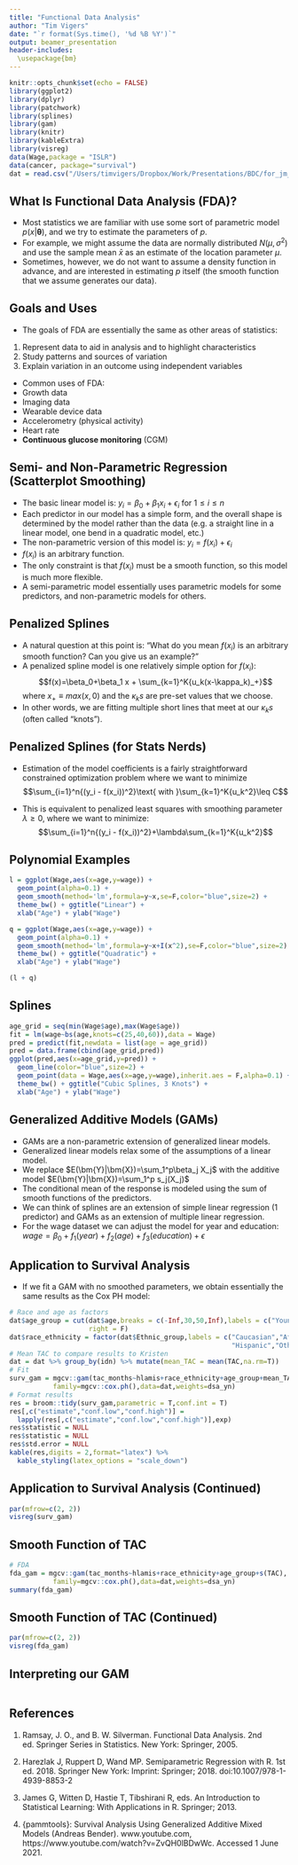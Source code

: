 ```yaml
---
title: "Functional Data Analysis"
author: "Tim Vigers"
date: "`r format(Sys.time(), '%d %B %Y')`"
output: beamer_presentation
header-includes:
  \usepackage{bm}
---
```


```r
knitr::opts_chunk$set(echo = FALSE)
library(ggplot2)
library(dplyr)
library(patchwork)
library(splines)
library(gam)
library(knitr)
library(kableExtra)
library(visreg)
data(Wage,package = "ISLR")
data(cancer, package="survival")
dat = read.csv("/Users/timvigers/Dropbox/Work/Presentations/BDC/for_jm_v3_kaci.csv")
```

## What Is Functional Data Analysis (FDA)?

- Most statistics we are familiar with use some sort of parametric model $p(x|\bm{\theta})$, and we try to estimate the parameters of *p*.
- For example, we might assume the data are normally distributed $N(\mu,\sigma^2)$ and use the sample mean $\bar{x}$ as an estimate of the location parameter $\mu$.
- Sometimes, however, we do not want to assume a density function in advance, and are interested in estimating $p$ itself (the smooth function that we assume generates our data).

## Goals and Uses

- The goals of FDA are essentially the same as other areas of statistics:
1. Represent data to aid in analysis and to highlight characteristics
2. Study patterns and sources of variation
3. Explain variation in an outcome using independent variables

- Common uses of FDA:
- Growth data
- Imaging data 
- Wearable device data
- Accelerometry (physical activity) 
- Heart rate
- **Continuous glucose monitoring** (CGM)

## Semi- and Non-Parametric Regression (Scatterplot Smoothing)

- The basic linear model is: $y_i= \beta_0+\beta_1 x_i+\epsilon_i$ for $1\leq i \leq n$
- Each predictor in our model has a simple form, and the overall shape is determined by the model rather than the data (e.g. a straight line in a linear model, one bend in a quadratic model, etc.)
- The non-parametric version of this model is: $y_i = f(x_i)+\epsilon_i$
- $f(x_i)$ is an arbitrary function.
- The only constraint is that $f(x_i)$ must be a smooth function, so this model is much more flexible.
- A semi-parametric model essentially uses parametric models for some predictors, and non-parametric models for others.

## Penalized Splines

- A natural question at this point is: "What do you mean $f(x_i)$ is an arbitrary smooth function? Can you give us an example?"
- A penalized spline model is one relatively simple option for $f(x_i)$: $$f(x)=\beta_0+\beta_1 x + \sum_{k=1}^K{u_k(x-\kappa_k)_+}$$ where $x_+\equiv max(x,0)$ and the $\kappa_ks$ are pre-set values that we choose.
- In other words, we are fitting multiple short lines that meet at our $\kappa_ks$ (often called "knots").

## Penalized Splines (for Stats Nerds)

- Estimation of the model coefficients is a fairly straightforward constrained optimization problem where we want to minimize $$\sum_{i=1}^n{(y_i - f(x_i))^2}\text{ with }\sum_{k=1}^K{u_k^2}\leq C$$

- This is equivalent to penalized least squares with smoothing parameter $\lambda\geq0$, where we want to minimize: $$\sum_{i=1}^n{(y_i - f(x_i))^2}+\lambda\sum_{k=1}^K{u_k^2}$$

## Polynomial Examples

```r
l = ggplot(Wage,aes(x=age,y=wage)) +
  geom_point(alpha=0.1) + 
  geom_smooth(method='lm',formula=y~x,se=F,color="blue",size=2) +
  theme_bw() + ggtitle("Linear") +
  xlab("Age") + ylab("Wage")

q = ggplot(Wage,aes(x=age,y=wage)) +
  geom_point(alpha=0.1) + 
  geom_smooth(method='lm',formula=y~x+I(x^2),se=F,color="blue",size=2) +
  theme_bw() + ggtitle("Quadratic") +
  xlab("Age") + ylab("Wage")

(l + q)
```

## Splines

```r
age_grid = seq(min(Wage$age),max(Wage$age))
fit = lm(wage~bs(age,knots=c(25,40,60)),data = Wage)
pred = predict(fit,newdata = list(age = age_grid))
pred = data.frame(cbind(age_grid,pred))
ggplot(pred,aes(x=age_grid,y=pred)) + 
  geom_line(color="blue",size=2) +
  geom_point(data = Wage,aes(x=age,y=wage),inherit.aes = F,alpha=0.1) +
  theme_bw() + ggtitle("Cubic Splines, 3 Knots") +
  xlab("Age") + ylab("Wage")
```

## Generalized Additive Models (GAMs)

- GAMs are a non-parametric extension of generalized linear models.
- Generalized linear models relax some of the assumptions of a linear model.
- We replace $E(\bm{Y}|\bm{X})=\sum_1^p\beta_j X_j$ with the additive model $E(\bm{Y}|\bm{X})=\sum_1^p s_j(X_j)$
- The conditional mean of the response is modeled using the sum of smooth functions of the predictors. 
- We can think of splines are an extension of simple linear regression (1 predictor) and GAMs as an extension of multiple linear regression.
- For the wage dataset we can adjust the model for year and education: $wage = \beta_0+f_1(year)+f_2(age)+f_3(education)+\epsilon$

## Application to Survival Analysis

- If we fit a GAM with no smoothed parameters, we obtain essentially the same results as the Cox PH model:

```r
# Race and age as factors
dat$age_group = cut(dat$age,breaks = c(-Inf,30,50,Inf),labels = c("Young","Middle","Old"),
                    right = F)
dat$race_ethnicity = factor(dat$Ethnic_group,labels = c("Caucasian","African American",
                                                        "Hispanic","Other"))
# Mean TAC to compare results to Kristen
dat = dat %>% group_by(idn) %>% mutate(mean_TAC = mean(TAC,na.rm=T))
# Fit
surv_gam = mgcv::gam(tac_months~hlamis+race_ethnicity+age_group+mean_TAC,
           family=mgcv::cox.ph(),data=dat,weights=dsa_yn)
# Format results
res = broom::tidy(surv_gam,parametric = T,conf.int = T)
res[,c("estimate","conf.low","conf.high")] = 
  lapply(res[,c("estimate","conf.low","conf.high")],exp)
res$statistic = NULL
res$statistic = NULL
res$std.error = NULL
kable(res,digits = 2,format="latex") %>% 
  kable_styling(latex_options = "scale_down")
```

## Application to Survival Analysis (Continued)

```r
par(mfrow=c(2, 2))
visreg(surv_gam)
```

## Smooth Function of TAC

\tiny

```r
# FDA
fda_gam = mgcv::gam(tac_months~hlamis+race_ethnicity+age_group+s(TAC),
           family=mgcv::cox.ph(),data=dat,weights=dsa_yn)
summary(fda_gam)
```

## Smooth Function of TAC (Continued)

```r
par(mfrow=c(2, 2))
visreg(fda_gam)
```

## Interpreting our GAM

```r

```

## References

1. Ramsay, J. O., and B. W. Silverman. Functional Data Analysis. 2nd ed. Springer Series in Statistics. New York: Springer, 2005.

2. Harezlak J, Ruppert D, Wand MP. Semiparametric Regression with R. 1st ed. 2018. Springer New York: Imprint: Springer; 2018. doi:10.1007/978-1-4939-8853-2

3. James G, Witten D, Hastie T, Tibshirani R, eds. An Introduction to Statistical Learning: With Applications in R. Springer; 2013.

4. {pammtools}: Survival Analysis Using Generalized Additive Mixed Models (Andreas Bender). www.youtube.com, https://www.youtube.com/watch?v=ZvQH0lBDwWc. Accessed 1 June 2021.